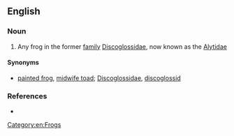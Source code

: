 ==English==

===Noun===
{{en-noun|head=[[disc]]-[[tongued]] [[frog]]}}

# Any frog in the former [[family]] [[Discoglossidae]], now known as the [[Alytidae]]

====Synonyms====
* [[painted frog]], [[midwife toad]]; [[Discoglossidae]], [[discoglossid]]

===References===
* {{pedia}}

[[Category:en:Frogs]]